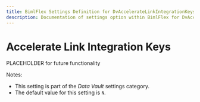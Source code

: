 ```yaml
---
title: BimlFlex Settings Definition for DvAccelerateLinkIntegrationKeys
description: Documentation of settings option within BimlFlex for DvAccelerateLinkIntegrationKeys
---
```

<head>
  <meta name="varigenceProduct" content="BimlFlex"></meta>
  <meta name="varigenceArticleType" content="Reference"></meta>
</head>

# Accelerate Link Integration Keys

PLACEHOLDER for future functionality

Notes:

* This setting is part of the *Data Vault* settings category.
* The default value for this setting is `N`.
